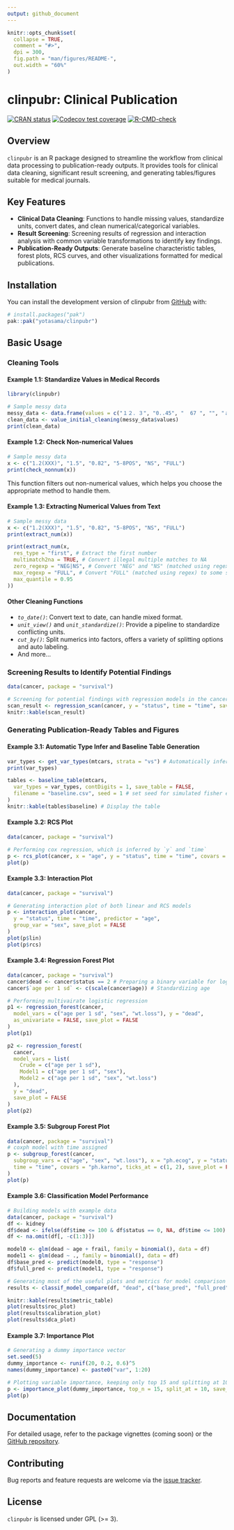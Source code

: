 ```yaml
---
output: github_document
---
```


<!-- README.md is generated from README.Rmd. Please edit that file -->

```r
knitr::opts_chunk$set(
  collapse = TRUE,
  comment = "#>",
  dpi = 300,
  fig.path = "man/figures/README-",
  out.width = "60%"
)
```

# clinpubr: Clinical Publication
<!-- badges: start -->
[![CRAN status](https://www.r-pkg.org/badges/version/clinpubr)](https://CRAN.R-project.org/package=clinpubr)
[![Codecov test coverage](https://codecov.io/gh/yotasama/clinpubr/graph/badge.svg)](https://app.codecov.io/gh/yotasama/clinpubr)
[![R-CMD-check](https://github.com/yotasama/clinpubr/actions/workflows/R-CMD-check.yaml/badge.svg)](https://github.com/yotasama/clinpubr/actions/workflows/R-CMD-check.yaml)
<!-- badges: end -->

## Overview
`clinpubr` is an R package designed to streamline the workflow from clinical data processing to publication-ready outputs. It provides tools for clinical data cleaning, significant result screening, and generating tables/figures suitable for medical journals.

## Key Features
- **Clinical Data Cleaning**: Functions to handle missing values, standardize units, convert dates, and clean numerical/categorical variables.  
- **Result Screening**: Screening results of regression and interaction analysis with common variable transformations to identify key findings.  
- **Publication-Ready Outputs**: Generate baseline characteristic tables, forest plots, RCS curves, and other visualizations formatted for medical publications.  

## Installation

You can install the development version of clinpubr from [GitHub](https://github.com/) with:

``` r
# install.packages("pak")
pak::pak("yotasama/clinpubr")
```

## Basic Usage
### Cleaning Tools
#### Example 1.1: Standardize Values in Medical Records
```r
library(clinpubr)

# Sample messy data
messy_data <- data.frame(values = c("１２．３", "0..45", "  67 ", "", "ａｂａｎｄｏｎ"))
clean_data <- value_initial_cleaning(messy_data$values)
print(clean_data)
```

#### Example 1.2: Check Non-numerical Values
```r
# Sample messy data
x <- c("1.2(XXX)", "1.5", "0.82", "5-8POS", "NS", "FULL")
print(check_nonnum(x))
```
This function filters out non-numerical values, which helps you choose the
appropriate method to handle them. 

#### Example 1.3: Extracting Numerical Values from Text
```r
# Sample messy data
x <- c("1.2(XXX)", "1.5", "0.82", "5-8POS", "NS", "FULL")
print(extract_num(x))

print(extract_num(x,
  res_type = "first", # Extract the first number
  multimatch2na = TRUE, # Convert illegal multiple matches to NA
  zero_regexp = "NEG|NS", # Convert "NEG" and "NS" (matched using regex) to 0
  max_regexp = "FULL", # Convert "FULL" (matched using regex) to some specified quantile
  max_quantile = 0.95
))
```

#### Other Cleaning Functions
- *`to_date()`*: Convert text to date, can handle mixed format. 
- *`unit_view()`* and *`unit_standardize()`*: Provide a pipeline to standardize conflicting units.  
- *`cut_by()`*: Split numerics into factors, offers a variety of splitting options and auto labeling.  
- And more...  

### Screening Results to Identify Potential Findings
```r
data(cancer, package = "survival")

# Screening for potential findings with regression models in the cancer dataset
scan_result <- regression_scan(cancer, y = "status", time = "time", save_table = FALSE)
knitr::kable(scan_result)
```

### Generating Publication-Ready Tables and Figures
#### Example 3.1: Automatic Type Infer and Baseline Table Generation
```r
var_types <- get_var_types(mtcars, strata = "vs") # Automatically infer variable types
print(var_types)

tables <- baseline_table(mtcars,
  var_types = var_types, contDigits = 1, save_table = FALSE,
  filename = "baseline.csv", seed = 1 # set seed for simulated fisher exact test
)
knitr::kable(tables$baseline) # Display the table
```

#### Example 3.2: RCS Plot
```r
data(cancer, package = "survival")

# Performing cox regression, which is inferred by `y` and `time`
p <- rcs_plot(cancer, x = "age", y = "status", time = "time", covars = c("sex", "ph.karno"), save_plot = FALSE)
plot(p)
```

#### Example 3.3: Interaction Plot
```r
data(cancer, package = "survival")

# Generating interaction plot of both linear and RCS models
p <- interaction_plot(cancer,
  y = "status", time = "time", predictor = "age",
  group_var = "sex", save_plot = FALSE
)
plot(p$lin)
plot(p$rcs)
```

#### Example 3.4: Regression Forest Plot
```r
data(cancer, package = "survival")
cancer$dead <- cancer$status == 2 # Preparing a binary variable for logistic regression
cancer$`age per 1 sd` <- c(scale(cancer$age)) # Standardizing age

# Performing multivairate logistic regression
p1 <- regression_forest(cancer,
  model_vars = c("age per 1 sd", "sex", "wt.loss"), y = "dead",
  as_univariate = FALSE, save_plot = FALSE
)
plot(p1)

p2 <- regression_forest(
  cancer,
  model_vars = list(
    Crude = c("age per 1 sd"),
    Model1 = c("age per 1 sd", "sex"),
    Model2 = c("age per 1 sd", "sex", "wt.loss")
  ),
  y = "dead",
  save_plot = FALSE
)
plot(p2)
```

#### Example 3.5: Subgroup Forest Plot
```r
data(cancer, package = "survival")
# coxph model with time assigned
p <- subgroup_forest(cancer,
  subgroup_vars = c("age", "sex", "wt.loss"), x = "ph.ecog", y = "status",
  time = "time", covars = "ph.karno", ticks_at = c(1, 2), save_plot = FALSE
)
plot(p)
```

#### Example 3.6: Classification Model Performance
```r
# Building models with example data
data(cancer, package = "survival")
df <- kidney
df$dead <- ifelse(df$time <= 100 & df$status == 0, NA, df$time <= 100)
df <- na.omit(df[, -c(1:3)])

model0 <- glm(dead ~ age + frail, family = binomial(), data = df)
model1 <- glm(dead ~ ., family = binomial(), data = df)
df$base_pred <- predict(model0, type = "response")
df$full_pred <- predict(model1, type = "response")

# Generating most of the useful plots and metrics for model comparison
results <- classif_model_compare(df, "dead", c("base_pred", "full_pred"), save_output = FALSE)

knitr::kable(results$metric_table)
plot(results$roc_plot)
plot(results$calibration_plot)
plot(results$dca_plot)
```

#### Example 3.7: Importance Plot
```r
# Generating a dummy importance vector
set.seed(5)
dummy_importance <- runif(20, 0.2, 0.6)^5
names(dummy_importance) <- paste0("var", 1:20)

# Plotting variable importance, keeping only top 15 and splitting at 10
p <- importance_plot(dummy_importance, top_n = 15, split_at = 10, save_plot = FALSE)
plot(p)
```

## Documentation
For detailed usage, refer to the package vignettes (coming soon) or the [GitHub repository](https://github.com/yotasama/clinpubr).

## Contributing
Bug reports and feature requests are welcome via the [issue tracker](https://github.com/yotasama/clinpubr/issues).

## License
`clinpubr` is licensed under GPL (>= 3).